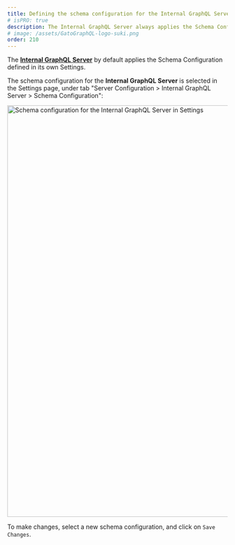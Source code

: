 ```yaml
---
title: Defining the schema configuration for the Internal GraphQL Server
# isPRO: true
description: The Internal GraphQL Server always applies the Schema Configuration defined in its own Settings.
# image: /assets/GatoGraphQL-logo-suki.png
order: 210
---
```


The **[Internal GraphQL Server](/extensions-reference/internal-graphql-server/)** by default applies the Schema Configuration defined in its own Settings.

The schema configuration for the **Internal GraphQL Server** is selected in the Settings page, under tab "Server Configuration > Internal GraphQL Server > Schema Configuration":

<Image
  src="/assets/guides/upstream-pro/settings-schema-configuration-for-internal-graphql-server.png"
  width="1024"
  height="940"
  alt="Schema configuration for the Internal GraphQL Server in Settings"
  caption="Schema configuration for the Internal GraphQL Server in Settings"
/>

To make changes, select a new schema configuration, and click on `Save Changes`.
